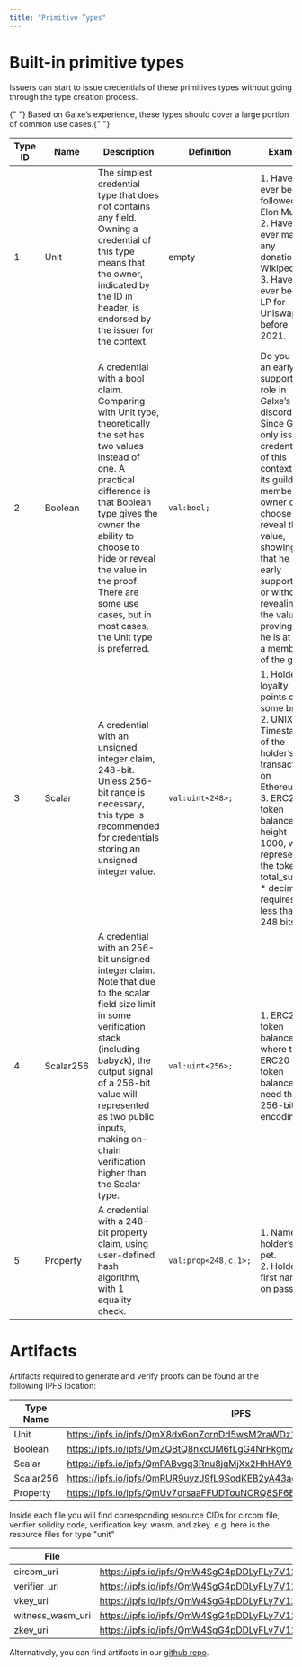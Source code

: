 ```yaml
---
title: "Primitive Types"
---
```


# Built-in primitive types

Issuers can start to issue credentials of these primitives types without going through the type creation process.

<Info>
  {" "}
  Based on Galxe’s experience, these types should cover a large portion of common
  use cases.{" "}
</Info>

| Type ID | Name      | Description                                                                                                                                                                                                                                                                                                         | Definition           | Example                                                                                                                                                                                                                                                                                                 |
| ------- | --------- | ------------------------------------------------------------------------------------------------------------------------------------------------------------------------------------------------------------------------------------------------------------------------------------------------------------------- | -------------------- | ------------------------------------------------------------------------------------------------------------------------------------------------------------------------------------------------------------------------------------------------------------------------------------------------------- |
| 1       | Unit      | The simplest credential type that does not contains any field. Owning a credential of this type means that the owner, indicated by the ID in header, is endorsed by the issuer for the context.                                                                                                                     | empty                | 1. Have you ever been followed by Elon Musk. <br/> 2. Have you ever made any donation to Wikipedia. <br/> 3. Have you ever been a LP for Uniswap V2 before 2021.                                                                                                                                        |
| 2       | Boolean   | A credential with a bool claim. Comparing with Unit type, theoretically the set has two values instead of one. A practical difference is that Boolean type gives the owner the ability to choose to hide or reveal the value in the proof. There are some use cases, but in most cases, the Unit type is preferred. | `val:bool;`          | Do you have an early supporter role in Galxe’s discord? <br/> Since Galxe only issues credentials of this context to its guild member, owner can choose to reveal this value, showing that he is an early supporter, or without revealing the value, proving that he is at least a member of the guild. |
| 3       | Scalar    | A credential with an unsigned integer claim, 248-bit. Unless 256-bit range is necessary, this type is recommended for credentials storing an unsigned integer value.                                                                                                                                                | `val:uint<248>;`     | 1. Holder’s loyalty points of some brand. <br/> 2. UNIX Timestamp of the holder’s first transaction on Ethereum. <br/> 3. ERC20 token balance on height 1000, when representing the token’s total_supply \* decimals requires less than 248 bits.                                                       |
| 4       | Scalar256 | A credential with an 256-bit unsigned integer claim. Note that due to the scalar field size limit in some verification stack (including babyzk), the output signal of a 256-bit value will represented as two public inputs, making on-chain verification higher than the Scalar type.                              | `val:uint<256>;`     | 1. ERC20 token balance, where the ERC20 token balance need the full 256-bit encoding.                                                                                                                                                                                                                   |
| 5       | Property  | A credential with a 248-bit property claim, using user-defined hash algorithm, with 1 equality check.                                                                                                                                                                                                               | `val:prop<248,c,1>;` | 1. Name of holder’s first pet. <br/> 2. Holder’s first name on passport.                                                                                                                                                                                                                                |

# Artifacts

Artifacts required to generate and verify proofs can be found at the following IPFS location:

| Type Name | IPFS                                                                |
| --------- | ------------------------------------------------------------------- |
| Unit      | https://ipfs.io/ipfs/QmX8dx6onZornDd5wsM2raWDz1prRrjLcrNwgZHWonYHvw |
| Boolean   | https://ipfs.io/ipfs/QmZQBtQ8nxcUM6fLgG4NrFkgmZwpjgcqPz8PQwgvRbpNQK |
| Scalar    | https://ipfs.io/ipfs/QmPABvgq3Rnu8jqMjXx2HhHAY9h9EL2Q2ZizAUZwVFuNfn |
| Scalar256 | https://ipfs.io/ipfs/QmRUR9uyzJ9fL9SodKEB2yA43aez3axHJH9m3Myu8nsv4o |
| Property  | https://ipfs.io/ipfs/QmUv7qrsaaFFUDTouNCRQ8SF6B7UewQGNpANBFuqh6vdw3 |

Inside each file you will find corresponding resource CIDs for circom file, verifier solidity code, verification key, wasm, and zkey. e.g. here is the resource files for type "unit"

| File             | IPFS                                                                                   |
| ---------------- | -------------------------------------------------------------------------------------- |
| circom_uri       | https://ipfs.io/ipfs/QmW4SgG4pDDLyFLy7V12QxMSx5X7tAqyeA4kgEFR1oURba/circuit.circom     |
| verifier_uri     | https://ipfs.io/ipfs/QmW4SgG4pDDLyFLy7V12QxMSx5X7tAqyeA4kgEFR1oURba/verifier.sol       |
| vkey_uri         | https://ipfs.io/ipfs/QmW4SgG4pDDLyFLy7V12QxMSx5X7tAqyeA4kgEFR1oURba/circuit.vkey.json  |
| witness_wasm_uri | https://ipfs.io/ipfs/QmW4SgG4pDDLyFLy7V12QxMSx5X7tAqyeA4kgEFR1oURba/circom.wasm        |
| zkey_uri         | https://ipfs.io/ipfs/QmW4SgG4pDDLyFLy7V12QxMSx5X7tAqyeA4kgEFR1oURba/circuit_final.zkey |

Alternatively, you can find artifacts in our [github repo](https://github.com/Galxe/identity-protocol/tree/main/artifacts).
